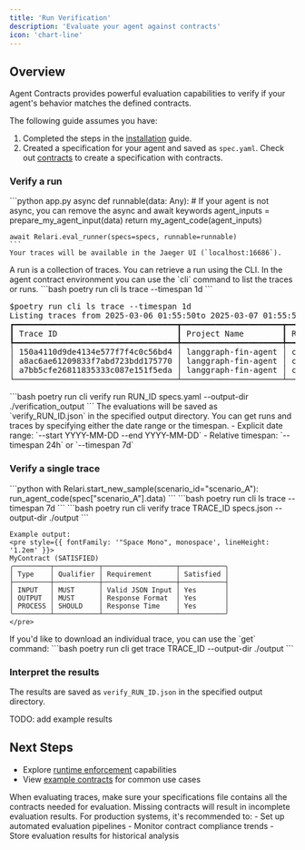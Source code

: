 ```yaml
---
title: 'Run Verification'
description: 'Evaluate your agent against contracts'
icon: 'chart-line'
---
```


<style>
@import url('https://fonts.googleapis.com/css2?family=Space+Mono&display=swap');
</style>

## Overview

Agent Contracts provides powerful evaluation capabilities to verify if your agent's behavior matches the defined contracts. 

The following guide assumes you have:
1. Completed the steps in the [installation](/installation) guide.
2. Created a specification for your agent and saved as `spec.yaml`. Check out [contracts](/contracts/contracts) to create a specification with contracts.

### Verify a run

<Steps>
  <Step title="Run your application">
    ```python app.py
    async def runnable(data: Any): # If your agent is not async, you can remove the async and await keywords
        agent_inputs = prepare_my_agent_input(data)
        return my_agent_code(agent_inputs)

    await Relari.eval_runner(specs=specs, runnable=runnable)
    ```
    Your traces will be available in the Jaeger UI (`localhost:16686`).
  </Step>
  <Step title="Retrieve the traces">
    A run is a collection of traces. You can retrieve a run using the CLI.
    In the agent contract environment you can use the `cli` command to list the traces or runs.
    ```bash
    poetry run cli ls trace --timespan 1d
    ```
    
<pre style={{ fontFamily: '"Space Mono", monospace', lineHeight: '1.2em' }}>
$poetry run cli ls trace --timespan 1d
Listing traces from 2025-03-06 01:55:50to 2025-03-07 01:55:50...
┏━━━━━━━━━━━━━━━━━━━━━━━━━━━━━━━━━━┳━━━━━━━━━━━━━━━━━━━━━┳━━━━━━━━━━┳━━━━━━━━━━━━━━━━━━━┳━━━━━━━━━━━━━━━━━━┳━━━━━━━━━━━━━━━━━━━━━┳━━━━━━━━━━━━━━━━━━━━━┓
┃ Trace ID                         ┃ Project Name        ┃ Run ID   ┃ Specifications ID ┃ Scenario ID      ┃ Start Time          ┃ End Time            ┃
┡━━━━━━━━━━━━━━━━━━━━━━━━━━━━━━━━━━╇━━━━━━━━━━━━━━━━━━━━━╇━━━━━━━━━━╇━━━━━━━━━━━━━━━━━━━╇━━━━━━━━━━━━━━━━━━╇━━━━━━━━━━━━━━━━━━━━━╇━━━━━━━━━━━━━━━━━━━━━┩
│ 150a4110d9de4134e577f7f4c0c56bd4 │ langgraph-fin-agent │ cd26ad7e │ u8spz6vw          │ de_ratio         │ 2025-03-06 12:45:32 │ 2025-03-06 12:45:32 │
│ a8ac6ae61209833f7abd723bdd175770 │ langgraph-fin-agent │ cd26ad7e │ u8spz6vw          │ nike_vs_adidas   │ 2025-03-06 12:45:32 │ 2025-03-06 12:45:32 │
│ a7bb5cfe26811835333c087e151f5eda │ langgraph-fin-agent │ cd26ad7e │ u8spz6vw          │ tesla_income     │ 2025-03-06 12:45:32 │ 2025-03-06 12:45:32 │
└──────────────────────────────────┴─────────────────────┴──────────┴───────────────────┴──────────────────┴─────────────────────┴─────────────────────┘
</pre>
    
  </Step>
  <Step title="Run verification on a run">
    ```bash
    poetry run cli verify run RUN_ID specs.yaml --output-dir ./verification_output
    ```
    The evaluations will be saved as `verify_RUN_ID.json` in the specified output directory.
  </Step>
</Steps>

<Tip>
You can get runs and traces by specifying either the date range or the timespan.
- Explicit date range: `--start YYYY-MM-DD --end YYYY-MM-DD`
- Relative timespan: `--timespan 24h` or `--timespan 7d`
</Tip>

### Verify a single trace

<Steps>
  <Step title="Create a trace">
    ```python
    with Relari.start_new_sample(scenario_id="scenario_A"):
        run_agent_code(spec["scenario_A"].data)
    ```
  </Step>
  <Step title="List available traces">
    ```bash
    poetry run cli ls trace --timespan 7d
    ```
  </Step>
  <Step title="Verify the trace">
    ```bash
    poetry run cli verify trace TRACE_ID specs.json --output-dir ./output
    ```
    
    Example output:
    <pre style={{ fontFamily: '"Space Mono", monospace', lineHeight: '1.2em' }}>
    MyContract (SATISFIED)
    ╭─────────┬───────────┬──────────────────┬───────────╮
    │ Type    │ Qualifier │ Requirement      │ Satisfied │
    ├─────────┼───────────┼──────────────────┼───────────┤
    │ INPUT   │ MUST      │ Valid JSON Input │ Yes       │
    │ OUTPUT  │ MUST      │ Response Format  │ Yes       │
    │ PROCESS │ SHOULD    │ Response Time    │ Yes       │
    ╰─────────┴───────────┴──────────────────┴───────────╯
    </pre>
  </Step>
  <Step title="Download trace (optional)">
    If you'd like to download an individual trace, you can use the `get` command:
    ```bash
    poetry run cli get trace TRACE_ID --output-dir ./output
    ```
  </Step>
</Steps>

### Interpret the results

The results are saved as `verify_RUN_ID.json` in the specified output directory.

TODO: add example results


## Next Steps

- Explore [runtime enforcement](/enforce/runtime) capabilities
- View [example contracts](/examples) for common use cases

<Tip>
When evaluating traces, make sure your specifications file contains all the contracts needed for evaluation. Missing contracts will result in incomplete evaluation results.
</Tip>

<Tip>
For production systems, it's recommended to:
- Set up automated evaluation pipelines
- Monitor contract compliance trends
- Store evaluation results for historical analysis
</Tip>